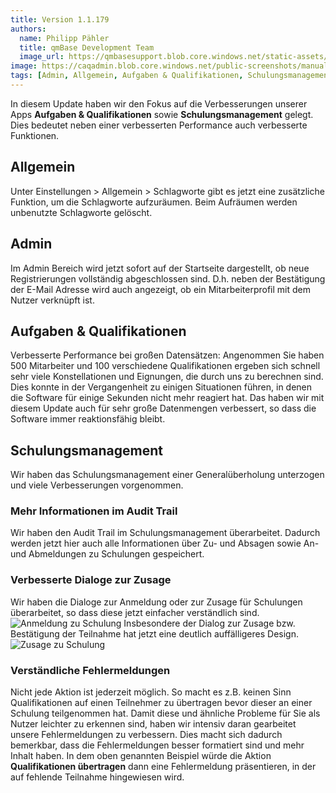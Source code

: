 ---
title: Version 1.1.179
authors:
  name: Philipp Pähler
  title: qmBase Development Team
  image_url: https://qmbasesupport.blob.core.windows.net/static-assets/img/persons/paehler_round.png
image: https://caqadmin.blob.core.windows.net/public-screenshots/manual-screenshots/Screenshot2022-09-28_training_ConfirmAttendance.png
tags: [Admin, Allgemein, Aufgaben & Qualifikationen, Schulungsmanagement]
---

In diesem Update haben wir den Fokus auf die Verbesserungen unserer Apps **Aufgaben & Qualifikationen** sowie **Schulungsmanagement** gelegt.
Dies bedeutet neben einer verbesserten Performance auch verbesserte Funktionen.

<!--truncate-->

## Allgemein

Unter Einstellungen > Allgemein > Schlagworte gibt es jetzt eine zusätzliche Funktion, um die Schlagworte aufzuräumen.
Beim Aufräumen werden unbenutzte Schlagworte gelöscht.

## Admin

Im Admin Bereich wird jetzt sofort auf der Startseite dargestellt, ob neue Registrierungen vollständig abgeschlossen sind.
D.h. neben der Bestätigung der E-Mail Adresse wird auch angezeigt, ob ein Mitarbeiterprofil mit dem Nutzer verknüpft ist.

## Aufgaben & Qualifikationen

Verbesserte Performance bei großen Datensätzen: Angenommen Sie haben 500 Mitarbeiter und 100 verschiedene Qualifikationen ergeben sich schnell sehr viele Konstellationen und Eignungen, die durch uns zu berechnen sind.
Dies konnte in der Vergangenheit zu einigen Situationen führen, in denen die Software für einige Sekunden nicht mehr reagiert hat.
Das haben wir mit diesem Update auch für sehr große Datenmengen verbessert, so dass die Software immer reaktionsfähig bleibt.

## Schulungsmanagement

Wir haben das Schulungsmanagement einer Generalüberholung unterzogen und viele Verbesserungen vorgenommen.

### Mehr Informationen im Audit Trail

Wir haben den Audit Trail im Schulungsmanagement überarbeitet. Dadurch werden jetzt hier auch alle Informationen über Zu- und Absagen sowie An- und Abmeldungen zu Schulungen gespeichert.

### Verbesserte Dialoge zur Zusage

Wir haben die Dialoge zur Anmeldung oder zur Zusage für Schulungen überarbeitet, so dass diese jetzt einfacher verständlich sind.
![Anmeldung zu Schulung](https://caqadmin.blob.core.windows.net/public-screenshots/manual-screenshots/Screenshot2022-09-28_trainingSignup.png)
Insbesondere der Dialog zur Zusage bzw. Bestätigung der Teilnahme hat jetzt eine deutlich auffälligeres Design.
![Zusage zu Schulung](https://caqadmin.blob.core.windows.net/public-screenshots/manual-screenshots/Screenshot2022-09-28_training_ConfirmAttendance.png)

### Verständliche Fehlermeldungen

Nicht jede Aktion ist jederzeit möglich. So macht es z.B. keinen Sinn Qualifikationen auf einen Teilnehmer zu übertragen bevor dieser an einer Schulung teilgenommen hat.
Damit diese und ähnliche Probleme für Sie als Nutzer leichter zu erkennen sind, haben wir intensiv daran gearbeitet unsere Fehlermeldungen zu verbessern.
Dies macht sich dadurch bemerkbar, dass die Fehlermeldungen besser formatiert sind und mehr Inhalt haben.
In dem oben genannten Beispiel würde die Aktion **Qualifikationen übertragen** dann eine Fehlermeldung präsentieren, in der auf fehlende Teilnahme hingewiesen wird.

